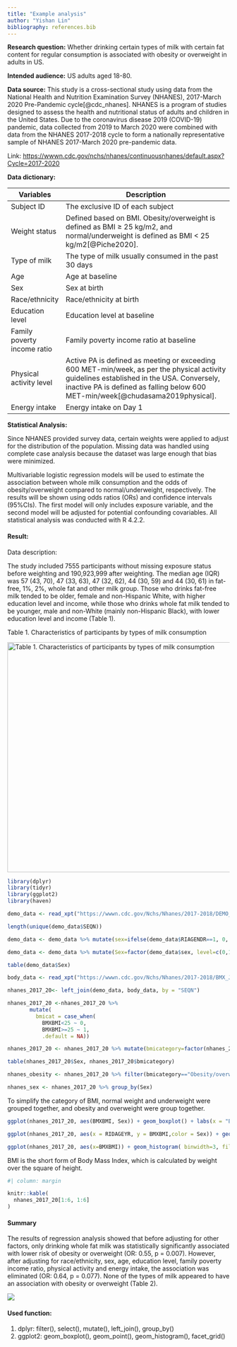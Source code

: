 ```yaml
---
title: "Example analysis"
author: "Yishan Lin"
bibliography: references.bib
---
```


**Research question:** Whether drinking certain types of milk with certain fat content for regular consumption is associated with obesity or overweight in adults in US.

**Intended audience:** US adults aged 18-80.

**Data source:** This study is a cross-sectional study using data from the National Health and Nutrition Examination Survey (NHANES), 2017-March 2020 Pre-Pandemic cycle[@cdc_nhanes]. NHANES is a program of studies designed to assess the health and nutritional status of adults and children in the United States. Due to the coronavirus disease 2019 (COVID-19) pandemic, data collected from 2019 to March 2020 were combined with data from the NHANES 2017-2018 cycle to form a nationally representative sample of NHANES 2017-March 2020 pre-pandemic data.

Link: [[https://wwwn.cdc.gov/nchs/nhanes/continuousnhanes/default.aspx?Cycle=2017-2020]{.underline}](https://wwwn.cdc.gov/nchs/nhanes/continuousnhanes/default.aspx?Cycle=2017-2020)

**Data dictionary:**

| Variables                   | Description                                                                                                                                                                                                                  |
|-----------------------------|------------------------------------------------------------------------------------------------------------------------------------------------------------------------------------------------------------------------------|
| Subject ID                  | The exclusive ID of each subject                                                                                                                                                                                             |
| Weight status               | Defined based on BMI. Obesity/overweight is defined as BMI ≥ 25 kg/m2, and normal/underweight is defined as BMI \< 25 kg/m2[@Piche2020].                                                                                     |
| Type of milk                | The type of milk usually consumed in the past 30 days                                                                                                                                                                        |
| Age                         | Age at baseline                                                                                                                                                                                                              |
| Sex                         | Sex at birth                                                                                                                                                                                                                 |
| Race/ethnicity              | Race/ethnicity at birth                                                                                                                                                                                                      |
| Education level             | Education level at baseline                                                                                                                                                                                                  |
| Family poverty income ratio | Family poverty income ratio at baseline                                                                                                                                                                                      |
| Physical activity level     | Active PA is defined as meeting or exceeding 600 MET-min/week, as per the physical activity guidelines established in the USA. Conversely, inactive PA is defined as falling below 600 MET-min/week[@chudasama2019physical]. |
| Energy intake               | Energy intake on Day 1                                                                                                                                                                                                       |

**Statistical Analysis:**

Since NHANES provided survey data, certain weights were applied to adjust for the distribution of the population. Missing data was handled using complete case analysis because the dataset was large enough that bias were minimized.

Multivariable logistic regression models will be used to estimate the association between whole milk consumption and the odds of obesity/overweight compared to normal/underweight, respectively. The results will be shown using odds ratios (ORs) and confidence intervals (95%CIs). The first model will only includes exposure variable, and the second model will be adjusted for potential confounding covariables. All statistical analysis was conducted with R 4.2.2.

#### **Result:**

Data description:

The study included 7555 participants without missing exposure status before weighting and 190,923,999 after weighting. The median age (IQR) was 57 (43, 70), 47 (33, 63), 47 (32, 62), 44 (30, 59) and 44 (30, 61) in fat-free, 1%, 2%, whole fat and other milk group. Those who drinks fat-free milk tended to be older, female and non-Hispanic White, with higher education level and income, while those who drinks whole fat milk tended to be younger, male and non-White (mainly non-Hispanic Black), with lower education level and income (Table 1).

Table 1. Characteristics of participants by types of milk consumption

![](images/Table%201-01.png "Table 1. Characteristics of participants by types of milk consumption"){fig-align="center" width="520"}

```r
library(dplyr)
library(tidyr)
library(ggplot2)
library(haven)
```

```r
demo_data <- read_xpt("https://wwwn.cdc.gov/Nchs/Nhanes/2017-2018/DEMO_J.XPT")

length(unique(demo_data$SEQN))
```

```r
demo_data <- demo_data %>% mutate(sex=ifelse(demo_data$RIAGENDR==1, 0, 1))

demo_data <- demo_data %>% mutate(Sex=factor(demo_data$sex, level=c(0,1), label=c("Male","Female")))

table(demo_data$Sex)
```

```r
body_data <- read_xpt("https://wwwn.cdc.gov/Nchs/Nhanes/2017-2018/BMX_J.XPT")

nhanes_2017_20<- left_join(demo_data, body_data, by = "SEQN")
```

```r
nhanes_2017_20 <-nhanes_2017_20 %>%
       mutate(
         bmicat = case_when(
           BMXBMI<25 ~ 0,
           BMXBMI>=25 ~ 1,
           .default = NA))

nhanes_2017_20 <- nhanes_2017_20 %>% mutate(bmicategory=factor(nhanes_2017_20$bmicat, level=c(0,1), label=c("Normal/underweight", "Obesity/overweight")))

table(nhanes_2017_20$Sex, nhanes_2017_20$bmicategory)

nhanes_obesity <- nhanes_2017_20 %>% filter(bmicategory=="Obesity/overweight") %>% select(SEQN,Sex,BMXBMI)

nhanes_sex <- nhanes_2017_20 %>% group_by(Sex)
```

::: callout-tip
To simplify the category of BMI, normal weight and underweight were grouped together, and obesity and overweight were group together.
:::

```r
ggplot(nhanes_2017_20, aes(BMXBMI, Sex)) + geom_boxplot() + labs(x = "BMI", y = "Sex", title = "Boxplot of BMI by Sex")
```

```r
ggplot(nhanes_2017_20, aes(x = RIDAGEYR, y = BMXBMI,color = Sex)) + geom_point(size = 0.1) + facet_grid(vars(Sex)) + labs(x = "Age", y = "BMI", title = "BMI distribution by Age")
```

```r
ggplot(nhanes_2017_20, aes(x=BMXBMI)) + geom_histogram( binwidth=3, fill="#69b3a2", color="#e9ecef", alpha=0.9) + labs(x = "BMI", title = "Histogram of BMI")
```

::: callout-note
BMI is the short form of Body Mass Index, which is calculated by weight over the square of height.
:::

```r
#| column: margin

knitr::kable(
  nhanes_2017_20[1:6, 1:6]
)
```

#### **Summary**

The results of regression analysis showed that before adjusting for other factors, only drinking whole fat milk was statistically significantly associated with lower risk of obesity or overweight (OR: 0.55, p = 0.007). However, after adjusting for race/ethnicity, sex, age, education level, family poverty income ratio, physical activity and energy intake, the association was eliminated (OR: 0.64, p = 0.077). None of the types of milk appeared to have an association with obesity or overweight (Table 2).

![](Picture2.png)

#### **Used function:**

1.  dplyr: filter(), select(), mutate(), left_join(), group_by()
2.  ggplot2: geom_boxplot(), geom_point(), geom_histogram(), facet_grid()
